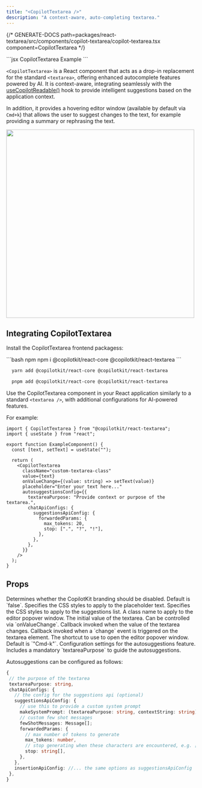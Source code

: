 ```yaml
---
title: "<CopilotTextarea />"
description: "A context-aware, auto-completing textarea."
---
```


{/* GENERATE-DOCS path=packages/react-textarea/src/components/copilot-textarea/copilot-textarea.tsx component=CopilotTextarea */}
 
<RequestExample>
```jsx CopilotTextarea Example
<CopilotTextarea
  autosuggestionsConfig={{
    textareaPurpose:
     "the body of an email message",
    chatApiConfigs: {},
  }}
/>
```
</RequestExample>
 
`<CopilotTextarea>` is a React component that acts as a drop-in replacement for the standard `<textarea>`,
 offering enhanced autocomplete features powered by AI. It is context-aware, integrating seamlessly with the
[useCopilotReadable()](./useCopilotReadable) hook to provide intelligent suggestions based on the application context.
 
In addition, it provides a hovering editor window (available by default via `Cmd+k`) that allows the user to
suggest changes to the text, for example providing a summary or rephrasing the text.
 
<img src="/images/CopilotTextarea/CopilotTextarea.gif" width="500" />
 
## Integrating CopilotTextarea
 
Install the CopilotTextarea frontend packagess:
 
<CodeGroup>
```bash npm
  npm i @copilotkit/react-core @copilotkit/react-textarea
```
 
```bash yarn
  yarn add @copilotkit/react-core @copilotkit/react-textarea
```
 
```bash pnpm
  pnpm add @copilotkit/react-core @copilotkit/react-textarea
```
</CodeGroup>
 
Use the CopilotTextarea component in your React application similarly to a standard `<textarea />`,
with additional configurations for AI-powered features.
 
For example:
 
```tsx
import { CopilotTextarea } from "@copilotkit/react-textarea";
import { useState } from "react";
 
export function ExampleComponent() {
  const [text, setText] = useState("");
 
  return (
    <CopilotTextarea
      className="custom-textarea-class"
      value={text}
      onValueChange={(value: string) => setText(value)}
      placeholder="Enter your text here..."
      autosuggestionsConfig={{
        textareaPurpose: "Provide context or purpose of the textarea.",
        chatApiConfigs: {
          suggestionsApiConfig: {
            forwardedParams: {
              max_tokens: 20,
              stop: [".", "?", "!"],
            },
          },
        },
      }}
    />
  );
}
```

## Props

<ResponseField name="disableBranding" type="boolean" >
Determines whether the CopilotKit branding should be disabled. Default is `false`.
</ResponseField>

<ResponseField name="placeholderStyle" type="React.CSSProperties" >
Specifies the CSS styles to apply to the placeholder text.
</ResponseField>

<ResponseField name="suggestionsStyle" type="React.CSSProperties" >
Specifies the CSS styles to apply to the suggestions list.
</ResponseField>

<ResponseField name="hoverMenuClassname" type="string" >
A class name to apply to the editor popover window.
</ResponseField>

<ResponseField name="value" type="string" >
The initial value of the textarea. Can be controlled via `onValueChange`.
</ResponseField>

<ResponseField name="onValueChange" type="(value: string) => void" >
Callback invoked when the value of the textarea changes.
</ResponseField>

<ResponseField name="onChange" type="(event: React.ChangeEvent<HTMLTextAreaElement>) => void" >
Callback invoked when a `change` event is triggered on the textarea element.
</ResponseField>

<ResponseField name="shortcut" type="string" >
The shortcut to use to open the editor popover window. Default is `"Cmd-k"`.
</ResponseField>

<ResponseField name="autosuggestionsConfig" type="AutosuggestionsConfigUserSpecified" required>
Configuration settings for the autosuggestions feature.
  Includes a mandatory `textareaPurpose` to guide the autosuggestions.
 
  Autosuggestions can be configured as follows:
 
  ```ts
  {
   // the purpose of the textarea
   textareaPurpose: string,
   chatApiConfigs: {
     // the config for the suggestions api (optional)
     suggestionsApiConfig: {
       // use this to provide a custom system prompt
       makeSystemPrompt: (textareaPurpose: string, contextString: string) => string;
       // custom few shot messages
       fewShotMessages: Message[];
       forwardedParams: {
         // max number of tokens to generate
         max_tokens: number,
         // stop generating when these characters are encountered, e.g. [".", "?", "!"]
         stop: string[],
       },
     },
     insertionApiConfig: //... the same options as suggestionsApiConfig
   },
  }
  ```
</ResponseField>

